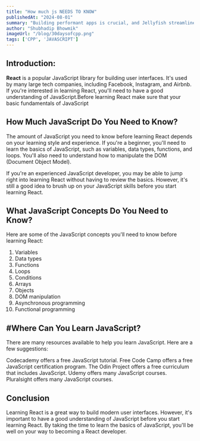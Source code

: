 ```yaml
---
title: "How much js NEEDS TO KNOW"
publishedAt: "2024-08-01"
summary: "Building performant apps is crucial, and Jellyfish streamlines this process. When you install your app on a device using Android Gradle Plugin (AGP) 8.4 or higher, Jellyfish automatically generates and installs Baseline Profiles. These profiles represent the ideal performance state for your app, leading to a smoother experience during local installs and low-overhead profiling."
author: "Shubhadip Bhowmik"
imageUrl: "/blog/30daysofcpp.png"
tags: ['CPP', 'JAVASCRIPT']
---
```



##  Introduction:

**React** is a popular JavaScript library for building user interfaces. It's used by many large tech companies, including Facebook, Instagram, and Airbnb. If you're interested in learning React, you'll need to have a good understanding of JavaScript.Before learning React make sure that your basic fundamentals of JavaScript

##  How Much JavaScript Do You Need to Know?

The amount of JavaScript you need to know before learning React depends on your learning style and experience. If you're a beginner, you'll need to learn the basics of JavaScript, such as variables, data types, functions, and loops. You'll also need to understand how to manipulate the DOM (Document Object Model).

If you're an experienced JavaScript developer, you may be able to jump right into learning React without having to review the basics. However, it's still a good idea to brush up on your JavaScript skills before you start learning React.

## What JavaScript Concepts Do You Need to Know?

Here are some of the JavaScript concepts you'll need to know before learning React:

1. Variables
2. Data types
3. Functions
4. Loops
5. Conditions
6. Arrays
7. Objects
8. DOM manipulation
9. Asynchronous programming
10. Functional programming

## #Where Can You Learn JavaScript?

There are many resources available to help you learn JavaScript. Here are a few suggestions:

Codecademy offers a free JavaScript tutorial.
Free Code Camp offers a free JavaScript certification program.
The Odin Project offers a free curriculum that includes JavaScript.
Udemy offers many JavaScript courses.
Pluralsight offers many JavaScript courses.

## Conclusion

Learning React is a great way to build modern user interfaces. However, it's important to have a good understanding of JavaScript before you start learning React. By taking the time to learn the basics of JavaScript, you'll be well on your way to becoming a React developer.